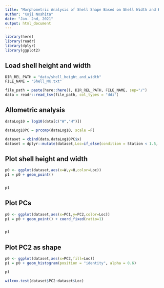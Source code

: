 ```yaml
---
title: "Morphometric Analysis of Shell Shape Based on Shell Width and Height"
author: "Koji Noshita"
date: "Jan. 2nd, 2021"
output: html_document
---
```


```r
library(here)
library(readr)
library(dplyr)
library(ggplot2)
```

## Load shell height and width

```r
DIR_REL_PATH = "data/shell_height_and_width"
FILE_NAME = "Shell_MK.txt"

file_path = paste(here::here(), DIR_REL_PATH, FILE_NAME, sep="/")
data = readr::read_tsv(file_path, col_types = "ddi")
```

## Allometric analysis 

```r
dataLog10 = log10(data[c("W","H")])

dataLog10PC = prcomp(dataLog10, scale =F)

dataset = cbind(data,dataLog10PC$x)
dataset = dplyr::mutate(dataset,Loc=if_else(condition = Station < 1.5, true = "Monbetsu", false = "K2"  ))
```

## Plot shell height and width

```r
p0 <- ggplot(dataset,aes(x=W,y=H,color=Loc))
p1 = p0 + geom_point()


p1
```

## Plot PCs

```r

p0 <- ggplot(dataset,aes(x=PC1,y=PC2,color=Loc))
p1 = p0 + geom_point() + coord_fixed(ratio=1)


p1

```
## Plot PC2 as shape

```r
p0 <- ggplot(dataset,aes(x=PC2,fill=Loc))
p1 = p0 + geom_histogram(position = "identity", alpha = 0.6)

p1
```

```r
wilcox.test(dataset$PC2~dataset$Loc)
```
